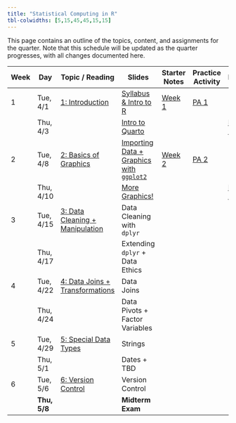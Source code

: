 ```yaml
---
title: "Statistical Computing in R"
tbl-colwidths: [5,15,45,45,15,15]
---
```


This page contains an outline of the topics, content, and assignments for the quarter. Note that this schedule will be updated as the quarter progresses, with all changes documented here.

| Week | Day          | Topic / Reading                                                                                                         | Slides                                                                         | Starter Notes                                 | Practice Activity                   | Lab                                |
|----------|----------|----------|----------|----------|----------|----------|
| 1    | Tue, 4/1     | [1: Introduction](https://manncz.github.io/stat331-calpoly-text/01-introduction.html)                                   | [Syllabus & Intro to R](slides/week-1/w1-intro-r.qmd)                          | [Week 1](student-versions/notes/w1-notes.qmd) | [PA 1](practice-activities/pa1.qmd) |                                    |
|      | Thu, 4/3     |                                                                                                                         | [Intro to Quarto](slides/week-1/w1-notebooks.qmd)                              |                                               |                                     | [Lab 1](labs/lab1/lab1-quarto.qmd) |
| 2    | Tue, 4/8     | [2: Basics of Graphics](https://manncz.github.io/stat331-calpoly-text/02-tidy-data-and-basics-of-graphics.html)         | [Importing Data + Graphics with `ggplot2`](slides/week-2/w2-import-ggplot.qmd) | [Week 2](student-versions/notes/w2-notes.qmd) | [PA 2](practice-activities/pa2.qmd) |                                    |
|      | Thu, 4/10    |                                                                                                                         | [More Graphics!](slides/week-2/w2-graphics.qmd)                                |                                               |                                     | [Lab 2](labs/lab2/lab2-ggplot.qmd) |
| 3    | Tue, 4/15    | [3: Data Cleaning + Manipulation](https://manncz.github.io/stat331-calpoly-text/03-data-cleaning-and-manipulation.html) | Data Cleaning with `dplyr`                                                     |                                               |                                     |                                    |
|      | Thu, 4/17    |                                                                                                                         | Extending `dplyr` + Data Ethics                                                |                                               |                                     |                                    |
| 4    | Tue, 4/22    | [4: Data Joins + Transformations](https://manncz.github.io/stat331-calpoly-text/04-data-joins-and-transformations.html) | Data Joins                                                                     |                                               |                                     |                                    |
|      | Thu, 4/24    |                                                                                                                         | Data Pivots + Factor Variables                                                 |                                               |                                     |                                    |
| 5    | Tue, 4/29    | [5: Special Data Types](5%20Special%20Data%20Types)                                                                     | Strings                                                                        |                                               |                                     |                                    |
|      | Thu, 5/1     |                                                                                                                         | Dates + TBD                                                                    |                                               |                                     |                                    |
| 6    | Tue, 5/6     | [6: Version Control](6%20Version%20Control)                                                                             | Version Control                                                                |                                               |                                     |                                    |
|      | **Thu, 5/8** |                                                                                                                         | **Midterm Exam**                                                               |                                               |                                     |                                    |
